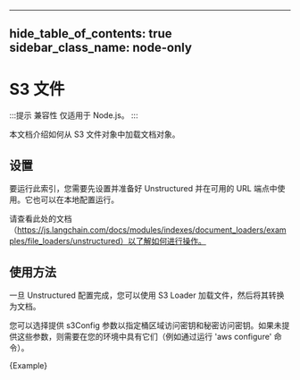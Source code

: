 ----
hide_table_of_contents: true
sidebar_class_name: node-only
----

# S3 文件

:::提示 兼容性
仅适用于 Node.js。
:::

本文档介绍如何从 S3 文件对象中加载文档对象。

## 设置

要运行此索引，您需要先设置并准备好 Unstructured 并在可用的 URL 端点中使用。它也可以在本地配置运行。

请查看此处的文档（https://js.langchain.com/docs/modules/indexes/document_loaders/examples/file_loaders/unstructured）以了解如何进行操作。

## 使用方法

一旦 Unstructured 配置完成，您可以使用 S3 Loader 加载文件，然后将其转换为文档。

您可以选择提供 s3Config 参数以指定桶区域访问密钥和秘密访问密钥。如果未提供这些参数，则需要在您的环境中具有它们（例如通过运行 'aws configure' 命令）。





<CodeBlock language="typescript">{Example}</CodeBlock>

